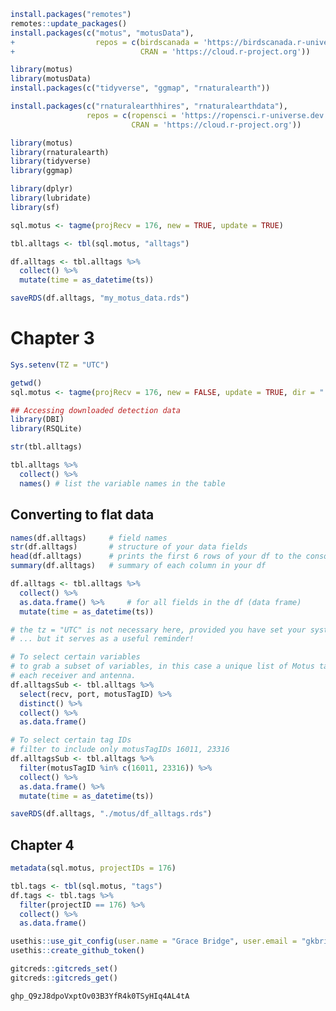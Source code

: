 ```r
install.packages("remotes")
remotes::update_packages()
install.packages(c("motus", "motusData"), 
+                  repos = c(birdscanada = 'https://birdscanada.r-universe.dev',
+                            CRAN = 'https://cloud.r-project.org'))
```

```r
library(motus)
library(motusData)
install.packages(c("tidyverse", "ggmap", "rnaturalearth"))

install.packages(c("rnaturalearthhires", "rnaturalearthdata"),
                 repos = c(ropensci = 'https://ropensci.r-universe.dev',  
                           CRAN = 'https://cloud.r-project.org'))

library(motus)
library(rnaturalearth)
library(tidyverse)
library(ggmap)
```

```r
library(dplyr)
library(lubridate)
library(sf)
```

```r
sql.motus <- tagme(projRecv = 176, new = TRUE, update = TRUE)
```

```r
tbl.alltags <- tbl(sql.motus, "alltags")
```

```r
df.alltags <- tbl.alltags %>%
  collect() %>%
  mutate(time = as_datetime(ts))
```

```r
saveRDS(df.alltags, "my_motus_data.rds")
```

# Chapter 3
```r
Sys.setenv(TZ = "UTC")

getwd()
sql.motus <- tagme(projRecv = 176, new = FALSE, update = TRUE, dir = "./motus/")

## Accessing downloaded detection data
library(DBI)
library(RSQLite)

str(tbl.alltags)

tbl.alltags %>% 
  collect() %>%
  names() # list the variable names in the table
```

## Converting to flat data
```r
names(df.alltags)     # field names
str(df.alltags)       # structure of your data fields
head(df.alltags)      # prints the first 6 rows of your df to the console
summary(df.alltags)   # summary of each column in your df

df.alltags <- tbl.alltags %>% 
  collect() %>% 
  as.data.frame() %>%     # for all fields in the df (data frame)
  mutate(time = as_datetime(ts))

# the tz = "UTC" is not necessary here, provided you have set your system time to UTC
# ... but it serves as a useful reminder!

# To select certain variables
# to grab a subset of variables, in this case a unique list of Motus tag IDs at
# each receiver and antenna.
df.alltagsSub <- tbl.alltags %>%
  select(recv, port, motusTagID) %>%
  distinct() %>% 
  collect() %>% 
  as.data.frame() 

# To select certain tag IDs
# filter to include only motusTagIDs 16011, 23316
df.alltagsSub <- tbl.alltags %>%
  filter(motusTagID %in% c(16011, 23316)) %>% 
  collect() %>% 
  as.data.frame() %>%    
  mutate(time = as_datetime(ts))

saveRDS(df.alltags, "./motus/df_alltags.rds")  
```

## Chapter 4
```r
metadata(sql.motus, projectIDs = 176)

tbl.tags <- tbl(sql.motus, "tags") 
df.tags <- tbl.tags %>%
  filter(projectID == 176) %>%
  collect() %>%
  as.data.frame()
```

```r
usethis::use_git_config(user.name = "Grace Bridge", user.email = "gkbridger@gmail.com")
usethis::create_github_token()

gitcreds::gitcreds_set()
gitcreds::gitcreds_get()
```

```r
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
```

